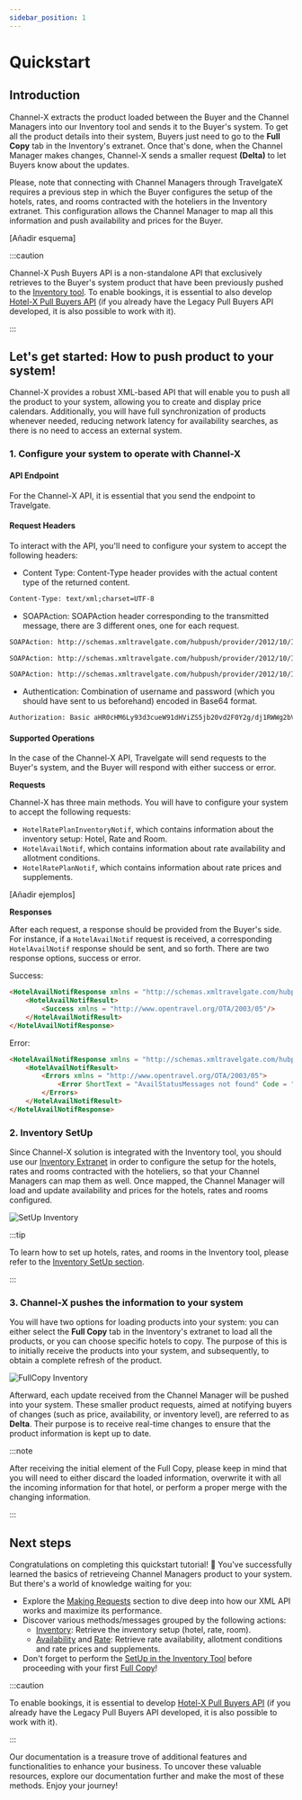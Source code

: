 ```yaml
---
sidebar_position: 1
---
```


# Quickstart

## Introduction

Channel-X extracts the product loaded between the Buyer and the Channel Managers into our Inventory tool and sends it to the Buyer's system. To get all the product details into their system, Buyers just need to go to the **Full Copy** tab in the Inventory's extranet. Once that's done, when the Channel Manager makes changes, Channel-X sends a smaller request **(Delta)** to let Buyers know about the updates.

Please, note that connecting with Channel Managers through TravelgateX requires a previous step in which the Buyer configures the setup of the hotels, rates, and rooms contracted with the hoteliers in the Inventory extranet. This configuration allows the Channel Manager to map all this information and push availability and prices for the Buyer.

[Añadir esquema]


:::caution

Channel-X Push Buyers API is a non-standalone API that exclusively retrieves to the Buyer's system product that have been previously pushed to the [Inventory tool](https://inventory.xmltravelgate.com/Account/Login?ReturnUrl=%2f). To enable bookings, it is essential to also develop [Hotel-X Pull Buyers API](../hotel-x-pull-buyers-api/quickstart) (if you already have the Legacy Pull Buyers API developed, it is also possible to work with it).

:::

## Let's get started: How to push product to your system!

Channel-X provides a robust XML-based API that will enable you to push all the product to your system, allowing you to create and display price calendars. Additionally, you will have full synchronization of products whenever needed, reducing network latency for availability searches, as there is no need to access an external system.

### 1. Configure your system to operate with Channel-X

#### API Endpoint

For the Channel-X API, it is essential that you send the endpoint to Travelgate.

#### Request Headers

To interact with the API, you'll need to configure your system to accept the following headers:

* Content Type: Content-Type header provides with the actual content type of the returned content.

```html
Content-Type: text/xml;charset=UTF-8
``` 

* SOAPAction: SOAPAction header corresponding to the transmitted message, there are 3 different ones, one for each request.

```html
SOAPAction: http://schemas.xmltravelgate.com/hubpush/provider/2012/10/IProviderGen/HotelRatePlanInventoryNotif
```

```html
SOAPAction: http://schemas.xmltravelgate.com/hubpush/provider/2012/10/IProviderGen/HotelAvailNotif
```

```html
SOAPAction: http://schemas.xmltravelgate.com/hubpush/provider/2012/10/IProviderGen/HotelRatePlanNotif
```

* Authentication: Combination of username and password (which you should have sent to us beforehand) encoded in Base64 format.

```html
Authorization: Basic aHR0cHM6Ly93d3cueW91dHViZS5jb20vd2F0Y2g/dj1RWWg2bVlJSkcyWQ==
``` 

#### Supported Operations

In the case of the Channel-X API, Travelgate will send requests to the Buyer's system, and the Buyer will respond with either success or error.

**Requests**

Channel-X has three main methods. You will have to configure your system to accept the following requests: 
* `HotelRatePlanInventoryNotif`, which contains information about the inventory setup: Hotel, Rate and Room.
* `HotelAvailNotif`, which contains information about rate availability and allotment conditions.
* `HotelRatePlanNotif`, which contains information about rate prices and supplements.

[Añadir ejemplos]

**Responses**

After each request, a response should be provided from the Buyer's side. For instance, if a `HotelAvailNotif` request is received, a corresponding `HotelAvailNotif` response should be sent, and so forth. There are two response options, success or error.

Success:

```html
<HotelAvailNotifResponse xmlns = "http://schemas.xmltravelgate.com/hubpush/provider/2012/10">
    <HotelAvailNotifResult>
        <Success xmlns = "http://www.opentravel.org/OTA/2003/05"/>
    </HotelAvailNotifResult>
</HotelAvailNotifResponse>
```

Error:

```html
<HotelAvailNotifResponse xmlns = "http://schemas.xmltravelgate.com/hubpush/provider/2012/10">
    <HotelAvailNotifResult>
        <Errors xmlns = "http://www.opentravel.org/OTA/2003/05">
            <Error ShortText = "AvailStatusMessages not found" Code = "2"/>
        </Errors>
    </HotelAvailNotifResult>
</HotelAvailNotifResponse>
```

### 2. Inventory SetUp

Since Channel-X solution is integrated with the Inventory tool, you should use our [Inventory Extranet](https://inventory.xmltravelgate.com/Account/Login?ReturnUrl=%2f) in order to configure the setup for the hotels, rates and rooms contracted with the hoteliers, so that your Channel Managers can map them as well. Once mapped, the Channel Manager will load and update availability and prices for the hotels, rates and rooms configured.

![SetUp Inventory](../../../../static/img/docs/channel-x/setup-inventory.png)

:::tip

To learn how to set up hotels, rates, and rooms in the Inventory tool, please refer to the [Inventory SetUp section](#).

:::

### 3. Channel-X pushes the information to your system

You will have two options for loading products into your system: you can either select the **Full Copy** tab in the Inventory's extranet to load all the products, or you can choose specific hotels to copy. The purpose of this is to initially receive the products into your system, and subsequently, to obtain a complete refresh of the product.

![FullCopy Inventory](../../../../static/img/docs/channel-x/fullcopy-inventory.png)

Afterward, each update received from the Channel Manager will be pushed into your system. These smaller product requests, aimed at notifying buyers of changes (such as price, availability, or inventory level), are referred to as **Delta**. Their purpose is to receive real-time changes to ensure that the product information is kept up to date.

:::note

After receiving the initial element of the Full Copy, please keep in mind that you will need to either discard the loaded information, overwrite it with all the incoming information for that hotel, or perform a proper merge with the changing information.

:::

## Next steps

Congratulations on completing this quickstart tutorial! 🎉 You've successfully learned the basics of retrieveing Channel Managers product to your system. But there's a world of knowledge waiting for you:

- Explore the [Making Requests](./making-requests/endpoint) section to dive deep into how our XML API works and maximize its performance.
- Discover various methods/messages grouped by the following actions:
    - [Inventory](./availability-rates-and-inventory/inventory): Retrieve the inventory setup (hotel, rate, room).
    - [Availability](./availability-rates-and-inventory/availability) and [Rate](./availability-rates-and-inventory/rates): Retrieve rate availability, allotment conditions and rate prices and supplements.
- Don't forget to perform the [SetUp in the Inventory Tool](./inventory-tool/inventory-tool.mdx) before proceeding with your first [Full Copy](./fullcopy-and-deltas/fullcopy-and-deltas.mdx)!

:::caution

To enable bookings, it is essential to develop [Hotel-X Pull Buyers API](../hotel-x-pull-buyers-api/quickstart.mdx) (if you already have the Legacy Pull Buyers API developed, it is also possible to work with it).

:::

Our documentation is a treasure trove of additional features and functionalities to enhance your business. To uncover these valuable resources, explore our documentation further and make the most of these methods. Enjoy your journey!
